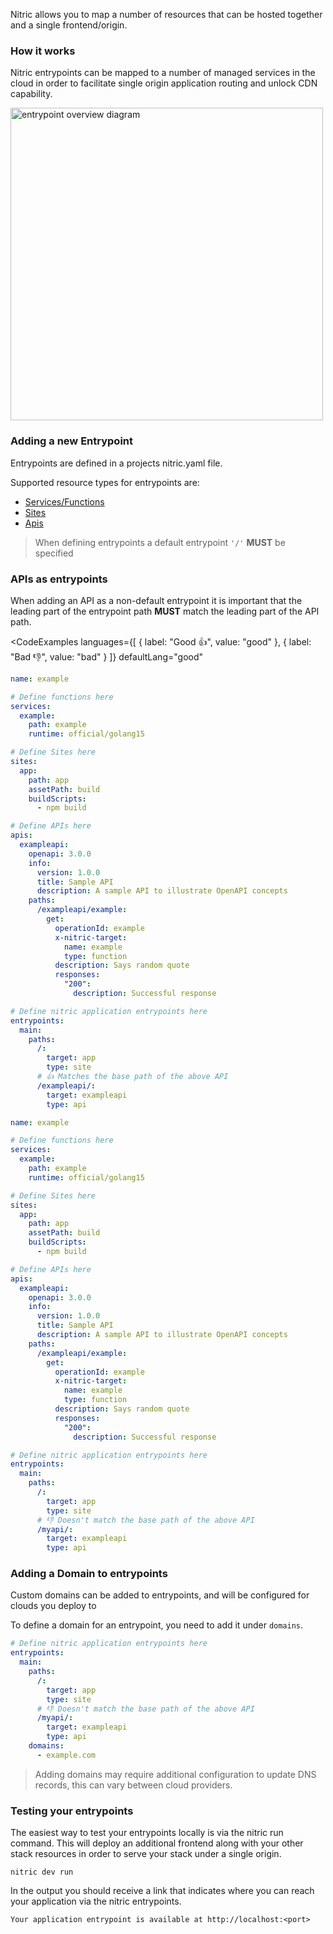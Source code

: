 Nitric allows you to map a number of resources that can be hosted together and a single frontend/origin.

### How it works

Nitric entrypoints can be mapped to a number of managed services in the cloud in order to facilitate single origin application routing
and unlock CDN capability.

<img
  src="../assets/img/nitric-entrypoints.svg"
  height="500"
  alt="entrypoint overview diagram"
/>

### Adding a new Entrypoint

Entrypoints are defined in a projects nitric.yaml file.

Supported resource types for entrypoints are:

- [Services/Functions](./services)
- [Sites](./sites)
- [Apis](./api-gateways)

> When defining entrypoints a default entrypoint `'/'` **MUST** be specified

### APIs as entrypoints

When adding an API as a non-default entrypoint it is important that the leading part of the entrypoint path **MUST** match the leading part of the API path.

<CodeExamples
languages={[
	{
		label: "Good 👍",
		value: "good"
	},
	{
		label: "Bad 👎",
		value: "bad"
	}
	]}
	defaultLang="good"
>
<CodeExample lang="good">

```yaml
name: example

# Define functions here
services:
  example:
    path: example
    runtime: official/golang15

# Define Sites here
sites:
  app:
    path: app
    assetPath: build
    buildScripts:
      - npm build

# Define APIs here
apis:
  exampleapi:
    openapi: 3.0.0
    info:
      version: 1.0.0
      title: Sample API
      description: A sample API to illustrate OpenAPI concepts
    paths:
      /exampleapi/example:
        get:
          operationId: example
          x-nitric-target:
            name: example
            type: function
          description: Says random quote
          responses:
            "200":
              description: Successful response

# Define nitric application entrypoints here
entrypoints:
  main:
    paths:
      /:
        target: app
        type: site
      # 👍 Matches the base path of the above API
      /exampleapi/:
        target: exampleapi
        type: api
```

</CodeExample>
<CodeExample lang="bad">

```yaml
name: example

# Define functions here
services:
  example:
    path: example
    runtime: official/golang15

# Define Sites here
sites:
  app:
    path: app
    assetPath: build
    buildScripts:
      - npm build

# Define APIs here
apis:
  exampleapi:
    openapi: 3.0.0
    info:
      version: 1.0.0
      title: Sample API
      description: A sample API to illustrate OpenAPI concepts
    paths:
      /exampleapi/example:
        get:
          operationId: example
          x-nitric-target:
            name: example
            type: function
          description: Says random quote
          responses:
            "200":
              description: Successful response

# Define nitric application entrypoints here
entrypoints:
  main:
    paths:
      /:
        target: app
        type: site
      # 👎 Doesn't match the base path of the above API
      /myapi/:
        target: exampleapi
        type: api
```

</CodeExample>
</CodeExamples>

### Adding a Domain to entrypoints
Custom domains can be added to entrypoints, and will be configured for clouds you deploy to

To define a domain for an entrypoint, you need to add it under `domains`.

```yaml
# Define nitric application entrypoints here
entrypoints:
  main:
    paths:
      /:
        target: app
        type: site
      # 👎 Doesn't match the base path of the above API
      /myapi/:
        target: exampleapi
        type: api
    domains:
      - example.com
```

> Adding domains may require additional configuration to update DNS records, this can vary between cloud providers.

### Testing your entrypoints

The easiest way to test your entrypoints locally is via the nitric run command. This will deploy an additional frontend along with your other stack
resources in order to serve your stack under a single origin.

`nitric dev run`

In the output you should receive a link that indicates where you can reach your application via the nitric entrypoints.

`Your application entrypoint is available at http://localhost:<port>`
